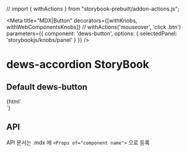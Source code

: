 // import { withActions } from "storybook-prebuilt/addon-actions.js";

<Meta
  title="MDX|Button"
  decorators={[withKnobs, withWebComponentsKnobs]} // withActions('mouseover', 'click .btn')
  parameters={{ component: 'dews-button', options: { selectedPanel: 'storybookjs/knobs/panel' } }}
/>

<!-- 아래는 Doc 부분 -->
# dews-accordion StoryBook

## Default dews-button
<Preview>
  <Story name="dews-button" height="100px">
    {html`
    <div style='width: 360px'>
                <dews-button />
    </div>
    <div style='width: 360px'>
                <dews-button title='button' />
    </div>
    <div style='width: 360px'>
                <dews-button title='button' disabled />
    </div>
    `}
  </Story>
</Preview>



## API

API 문서는 .mdx 에 `<Props of="component name">` 으로 등록

<Props of="dews-box" />
